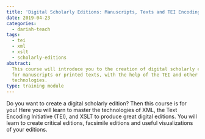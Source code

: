 ```yaml
---
title: 'Digital Scholarly Editions: Manuscripts, Texts and TEI Encoding'
date: 2019-04-23
categories:
  - dariah-teach
tags:
  - tei
  - xml
  - xslt
  - scholarly-editions
abstract:
  This course will introduce you to the creation of digital scholarly editions,
  for manuscripts or printed texts, with the help of the TEI and other related
  technologies.
type: training module
---
```


Do you want to create a digital scholarly edition? Then this course is for you!
Here you will learn to master the technologies of XML, the Text Encoding
Initiative (TEI), and XSLT to produce great digital editions. You will learn to
create critical editions, facsimile editions and useful visualizations of your
editions.

<CTA
  title="Interested in learning more?"
  subtitle="Check out Digital Scholarly Editions: Manuscripts, Texts and TEI Encoding on #dariahTeach"
  url="https://teach.dariah.eu/course/view.php?id=32"
/>
